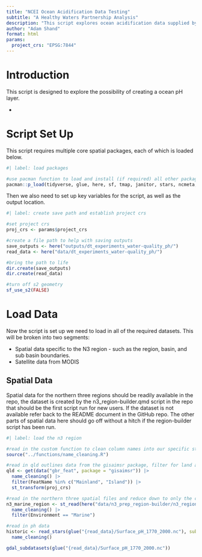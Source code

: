 ```yaml
---
title: "NCEI Ocean Acidification Data Testing"
subtitle: "A Healthy Waters Partnership Analysis"
description: "This script explores ocean acidification data supplied by the NCEI. The outputs of this script are currently used for demonstration purposes."
author: "Adam Shand"
format: html
params:
  project_crs: "EPSG:7844"
---
```


# Introduction

This script is designed to explore the possibility of creating a ocean pH layer.

 - 
        
# Script Set Up

This script requires multiple core spatial packages, each of which is loaded below.

```r
#| label: load packages

#use pacman function to load and install (if required) all other packages
pacman::p_load(tidyverse, glue, here, sf, tmap, janitor, stars, ncmeta, ereefs, ggplot2, viridis, ggthemes)

```


Then we also need to set up key variables for the script, as well as the output location.

```r
#| label: create save path and establish project crs

#set project crs
proj_crs <- params$project_crs

#create a file path to help with saving outputs
save_outputs <- here("outputs/dt_experiments_water-quality_ph/")
read_data <- here("data/dt_experiments_water-quality_ph/")

#bring the path to life
dir.create(save_outputs)
dir.create(read_data)

#turn off s2 geometry
sf_use_s2(FALSE)

```

# Load Data

Now the script is set up we need to load in all of the required datasets. This will be broken into two segments:

 - Spatial data specific to the N3 region - such as the region, basin, and sub basin boundaries.
 - Satellite data from MODIS

## Spatial Data

Spatial data for the northern three regions should be readily available in the repo, the dataset is created by the n3_region-builder.qmd script in the repo that should be the first script run for new users. If the dataset is not available refer back to the README document in the GitHub repo. The other parts of spatial data here should go off without a hitch if the region-builder script has been run.

```r
#| label: load the n3 region

#read in the custom function to clean column names into our specific style
source("../functions/name_cleaning.R")

#read in qld outlines data from the gisaimsr package, filter for land and islands, update crs
qld <- get(data("gbr_feat", package = "gisaimsr")) |> 
  name_cleaning() |> 
  filter(FeatName %in% c("Mainland", "Island")) |> 
  st_transform(proj_crs)

#read in the northern three spatial files and reduce down to only the components we need
n3_marine_region <- st_read(here("data/n3_prep_region-builder/n3_region.gpkg")) |> 
  name_cleaning() |> 
  filter(Environment == "Marine")

#read in ph data
historic <- read_stars(glue("{read_data}/Surface_pH_1770_2000.nc"), sub = "pH") |> 
  name_cleaning()

gdal_subdatasets(glue("{read_data}/Surface_pH_1770_2000.nc"))

```

